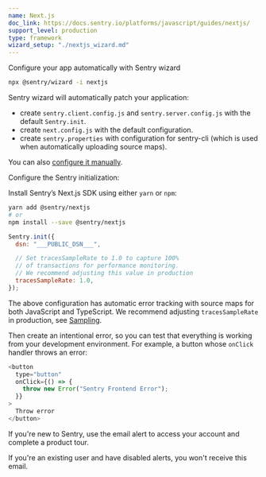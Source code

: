 ```yaml
---
name: Next.js
doc_link: https://docs.sentry.io/platforms/javascript/guides/nextjs/
support_level: production
type: framework
wizard_setup: "./nextjs_wizard.md"
---
```


Configure your app automatically with <Link to="https://docs.sentry.io/platforms/javascript/guides/nextjs/#configure">Sentry wizard</Link>

```bash
npx @sentry/wizard -i nextjs
```

Sentry wizard will automatically patch your application:

- create `sentry.client.config.js` and `sentry.server.config.js` with the default `Sentry.init`.
- create `next.config.js` with the default configuration.
- create `sentry.properties` with configuration for sentry-cli (which is used when automatically uploading source maps).

You can also [configure it manually](https://docs.sentry.io/platforms/javascript/guides/nextjs/manual-setup/).

Configure the Sentry initialization:

Install Sentry’s Next.js SDK using either `yarn` or `npm`:

```bash
yarn add @sentry/nextjs
# or
npm install --save @sentry/nextjs
```

```javascript
Sentry.init({
  dsn: "___PUBLIC_DSN___",

  // Set tracesSampleRate to 1.0 to capture 100%
  // of transactions for performance monitoring.
  // We recommend adjusting this value in production
  tracesSampleRate: 1.0,
});
```

The above configuration has automatic error tracking with source maps for both JavaScript and TypeScript. We recommend adjusting `tracesSampleRate` in production, see [Sampling](https://docs.sentry.io/platforms/javascript/configuration/sampling/).

Then create an intentional error, so you can test that everything is working from your development environment. For example, a button whose `onClick` handler throws an error:

```javascript
<button
  type="button"
  onClick={() => {
    throw new Error("Sentry Frontend Error");
  }}
>
  Throw error
</button>
```

If you're new to Sentry, use the email alert to access your account and complete a product tour.

If you're an existing user and have disabled alerts, you won't receive this email.

